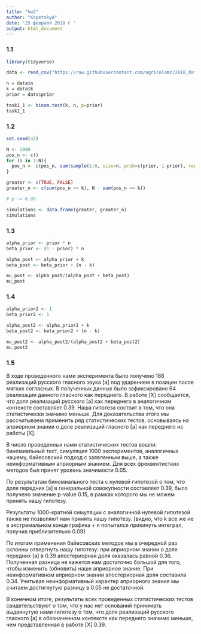 ---
title: "hw2"
author: "KopetskyA"
date: '25 февраля 2018 г '
output: html_document
---


### 1.1

```{r}
library(tidyverse)

data <- read_csv("https://raw.githubusercontent.com/agricolamz/2018_data_analysis_for_linguists/master/data/students/akv17/hw2_binomial/hw2_binomial.csv")

n = data$n
k = data$k
prior = data$prior

task1_1 <- binom.test(k, n, p=prior)
task1_1
```


### 1.2

```{r}
set.seed(42)

N <- 1000
pos_n <- c()
for (i in 1:N){
  pos_n <- c(pos_n, sum(sample(1:0, size=n, prob=c(prior, 1-prior), replace=TRUE)))
}

greater <- c(TRUE, FALSE)
greater_n <- c(sum(pos_n >= k), N - sum(pos_n >= k)) 

# p ~= 0.09

simulations <- data.frame(greater, greater_n)
simulations
```


### 1.3


```{r}
alpha_prior <- prior * n 
beta_prior <- (1 - prior) * n

alpha_post <- alpha_prior + k
beta_post <- beta_prior + (n - k)

mu_post <- alpha_post/(alpha_post + beta_post)
mu_post
```


### 1.4


```{r}
alpha_prior2 <- 1 
beta_prior2 <- 1

alpha_post2 <- alpha_prior2 + k
beta_post2 <- beta_prior2 + (n - k)

mu_post2 <- alpha_post2/(alpha_post2 + beta_post2)
mu_post2
```


### 1.5


В ходе проведенного нами эксперимента было получено 188 реализаций русского гласного звука [а] под ударением в позиции после мягких согласных. В полученных данных было зафиксировано 64 реализации данного гласного как переднего. В работе [X] сообщается, что доля реализаций русского [а] как переднего в аналогичном контексте составляет 0.39. Наша гипотеза состоит в том, что она статистически значимо меньше. Для доказательства этого мы рассчитываем применить ряд статистических тестов, основываясь на априорном знании о доле реализаций гласного [а] как переднего из работы [X].

В число проведенных нами статистических тестов вошли: биномиальный тест, симуляция 1000 экспериментов, аналогичных нашему, байесовский подход с заявленным выше, а также неинформативным априорным знанием. Для всех фреквентистких методов был принят уровень значимости 0.05.

По результатам биномиального теста с нулевой гипотезой о том, что доля передних [a] в генеральной совокупности составляет 0.39, было получено значение p-value 0.15, в рамках которого мы не можем принять нашу гипотезу.

Результаты 1000-кратной симуляции с аналогичной нулевой гипотезой также не позволяют нам принять нашу гипотезу. [видно, что k все же не в экстремальном конце графика + я попытался прикинуть интеграл, получив приблизительно 0.09]

По итогам применения байесовских методов мы в очередной раз склонны отвергнуть нашу гипотезу: при априорном знании о доле передних [а] в 0.39 апостериорная доля оказалась равной 0.36. Полученная разница не кажется нам достаточно большой для того, чтобы изменить (обновить) наше априорное знание. При неинформативном априорном знании апостериорная доля составила 0.34. Учитывая неинформативный характер априорного знания мы считаем достигнутую разницу в 0.05 не достаточной.

В конечном итоге, результаты всех проведенных статистических тестов свидетельствуют о том, что у нас нет оснований принимать выдвинутую нами гипотезу о том, что доля реализаций русского гласного [а] в обозначенном контексте как переднего значимо меньше, чем представленная в работе [X] 0.39.  








